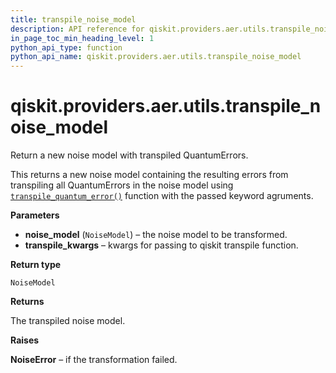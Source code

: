 ```yaml
---
title: transpile_noise_model
description: API reference for qiskit.providers.aer.utils.transpile_noise_model
in_page_toc_min_heading_level: 1
python_api_type: function
python_api_name: qiskit.providers.aer.utils.transpile_noise_model
---
```


<span id="qiskit-providers-aer-utils-transpile-noise-model" />

# qiskit.providers.aer.utils.transpile\_noise\_model

<Function id="qiskit.providers.aer.utils.transpile_noise_model" isDedicatedPage={true} github="https://github.com/qiskit/qiskit-aer/tree/stable/0.10/qiskit/providers/aer/utils/noise_transformation.py" signature="transpile_noise_model(noise_model, **transpile_kwargs)">
  Return a new noise model with transpiled QuantumErrors.

  This returns a new noise model containing the resulting errors from transpiling all QuantumErrors in the noise model using [`transpile_quantum_error()`](qiskit.providers.aer.utils.transpile_quantum_error "qiskit.providers.aer.utils.transpile_quantum_error") function with the passed keyword agruments.

  **Parameters**

  *   **noise\_model** (`NoiseModel`) – the noise model to be transformed.
  *   **transpile\_kwargs** – kwargs for passing to qiskit transpile function.

  **Return type**

  `NoiseModel`

  **Returns**

  The transpiled noise model.

  **Raises**

  **NoiseError** – if the transformation failed.
</Function>

